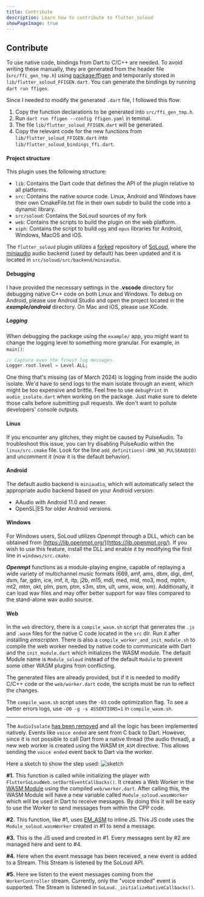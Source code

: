 ```yaml
---
title: Contribute
description: Learn how to contribute to flutter_soloud
showPageImage: true
---
```


## Contribute

To use native code, bindings from Dart to C/C++ are needed. To avoid writing these manually, they are generated from the header file (`src/ffi_gen_tmp.h`) using [package:ffigen](https://pub.dev/packages/ffigen) and temporarily stored in `lib/flutter_soloud_FFIGEN.dart`. You can generate the bindings by running `dart run ffigen`.

Since I needed to modify the generated `.dart` file, I followed this flow:
1. Copy the function declarations to be generated into `src/ffi_gen_tmp.h`.
2. Run `dart run ffigen --config ffigen.yaml` in teminal.
3. The file `lib/flutter_soloud_FFIGEN.dart` will be generated.
4. Copy the relevant code for the new functions from `lib/flutter_soloud_FFIGEN.dart` into `lib/flutter_soloud_bindings_ffi.dart`.

#### Project structure

This plugin uses the following structure:

* `lib`: Contains the Dart code that defines the API of the plugin relative to all platforms.
* `src`: Contains the native source code. Linux, Android and Windows have their own CmakeFile.txt file in their own subdir to build the code into a dynamic library.
* `src/soloud`: Contains the SoLoud sources of my fork
* `web`: Contains the scripts to build the plugin on the web platform.
* `xiph`: Contains the script to build `ogg` and `opus` libraries for Android, Windows, MacOS and iOS.

The `flutter_soloud` plugin utilizes a [forked](https://github.com/alnitak/soloud) repository of [SoLoud](https://github.com/jarikomppa/soloud), where the [miniaudio](https://github.com/mackron/miniaudio) audio backend (used by default) has been updated and it is located in `src/soloud/src/backend/miniaudio`.

#### Debugging

I have provided the necessary settings in the **.vscode** directory for debugging native C++ code on both Linux and Windows. To debug on Android, please use Android Studio and open the project located in the ***example/android*** directory. On Mac and iOS, please use XCode.

##### Logging

When debugging the package using the `example/` app, you might want to change the logging level to something more granular. For example, in `main()`:

```dart
// Capture even the finest log messages.
Logger.root.level = Level.ALL;
```

One thing that's missing (as of March 2024) is logging from inside the audio isolate. 
We'd have to send logs to the main isolate through an event, which might be too expensive and brittle. 
Feel free to use `debugPrint` in `audio_isolate.dart` when working on the package. 
Just make sure to delete those calls before submitting pull requests.
We don't want to pollute developers' console outputs.

#### Linux

If you encounter any glitches, they might be caused by PulseAudio. To troubleshoot this issue, you can try disabling PulseAudio within the `linux/src.cmake` file. Look for the line `add_definitions(-DMA_NO_PULSEAUDIO)` and uncomment it (now it is the default behavior).

#### Android

The default audio backend is `miniaudio`, which will automatically select the appropriate audio backend based on your Android version:
- AAudio with Android 11.0 and newer.
- OpenSL|ES for older Android versions.

#### Windows

For Windows users, SoLoud utilizes *Openmpt* through a DLL, which can be obtained from [https://lib.openmpt.org/](https://lib.openmpt.org/). If you wish to use this feature, install the DLL and enable it by modifying the first line in `windows/src.cmake`.

***Openmpt*** functions as a module-playing engine, capable of replaying a wide variety of multichannel music formats (669, amf, ams, dbm, digi, dmf, dsm, far, gdm, ice, imf, it, itp, j2b, m15, mdl, med, mid, mo3, mod, mptm, mt2, mtm, okt, plm, psm, ptm, s3m, stm, ult, umx, wow, xm). Additionally, it can load wav files and may offer better support for wav files compared to the stand-alone wav audio source.

#### Web

In the `web` directory, there is a `compile_wasm.sh` script that generates the `.js` and `.wasm` files for the native C code located in the `src` dir. Run it after installing *emscripten*. There is also a `compile_worker_and_init_module.sh` to compile the web worker needed by native code to communicate with Dart and the `init_module.dart` which initializes the WASM module. The default Module name is `Module_soloud` instead of the default `Module` to prevent some other WASM plugins from conflicting.

The generated files are already provided, but if it is needed to modify C/C++ code or the `web/worker.dart` code, the scripts must be run to reflect the changes.

The `compile_wasm.sh` script uses the `-O3` code optimization flag. To see a better errors logs, use `-O0 -g -s ASSERTIONS=1` in `compile_wasm.sh`.

---

The `AudioIsolate` [has been removed](https://github.com/alnitak/flutter_soloud/pull/89) and all the logic has been implemented natively. Events like `voice ended` are sent from C back to Dart. However, since it is not possible to call Dart from a native thread (the audio thread), a new web worker is created using the WASM `EM_ASM` directive. This allows sending the `voice ended` event back to Dart via the worker.

Here a sketch to show the step used:
![sketch](https://github.com/alnitak/flutter_soloud_docs/raw/main/img/wasmWorker.png)

**#1.** This function is called while initializing the player with `FlutterSoLoudWeb.setDartEventCallbacks()`.
It creates a Web Worker in the [WASM Module](https://emscripten.org/docs/api_reference/module.html) using the compiled `web/worker.dart`. After calling this, the WASM Module will have a new variable called `Module_soloud.wasmWorker` which will be used in Dart to receive messages.
By doing this it will be easy to use the Worker to send messages from within the CPP code.

**#2.** This function, like #1, uses [EM_ASM](https://emscripten.org/docs/porting/connecting_cpp_and_javascript/Interacting-with-code.html#interacting-with-code-call-javascript-from-native) to inline JS. This JS code uses the `Module_soloud.wasmWorker` created in #1 to send a message.

**#3.** This is the JS used and created in #1. Every messages sent by #2 are managed here and sent to #4.

**#4.** Here when the event message has been received, a new event is added to a Stream. This Stream is listened by the SoLoud API.

**#5.** Here we listen to the event messages coming from the `WorkerController` stream. Currently, only the "voice ended" event is supported. The Stream is listened in `SoLoud._initializeNativeCallbacks()`.


